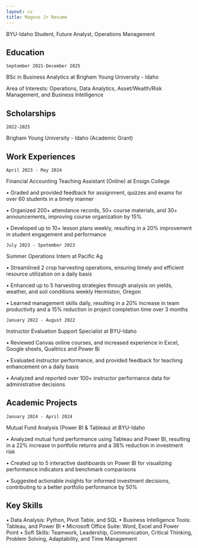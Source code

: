 ```yaml
---
layout: cv
title: Magnus Jr Resume
---
```



BYU-Idaho Student, Future Analyst, Operations Management



## Education

`September 2021-December 2025`

BSc in Business Analytics at Brigham Young University - Idaho

Area of Interests: Operations, Data Analytics, Asset/Wealth/Risk Management, and Business Intelligence 


## Scholarships

`2022-2025`

Brigham Young University - Idaho (Academic Grant) 


## Work Experiences

`April 2023 - May 2024`

Financial Accounting Teaching Assistant (Online) at Ensign College

• Graded and provided feedback for assignment, quizzes and exams for over 60 students in a timely manner 

• Organized 200+ attendance records, 50+ course materials, and 30+ announcements, improving course organization by 15% 

• Developed up to 10+ lesson plans weekly, resulting in a 20% improvement in student engagement and performance 

`July 2023 - Spetember 2023`

Summer Operations Intern at Pacific Ag

• Streamlined 2 crop harvesting operations, ensuring timely and efficient resource utilization on a daily basis 

• Enhanced up to 5 harvesting strategies through analysis on yields, weather, and soil conditions weekly 
Hermiston, Oregon 

• Learned management skills  daily, resulting in a 20% increase in team productivity and a 15% reduction in project completion time over 3 months 



`January 2022 - August 2022`

Instructor Evaluation Support Specialist at BYU-Idaho

• Reviewed Canvas online courses, and increased experience in Excel, Google sheets, Qualtrics and Power Bi 

• Evaluated instructor performance, and provided feedback for teaching enhancement on a daily basis 

• Analyzed and reported over 100+ instructor performance data for administrative decisions 



## Academic Projects

`January 2024 - April 2024`

Mutual Fund Analysis (Power BI & Tableau) at BYU-Idaho

• Analyzed mutual fund performance using Tableau and Power BI, resulting in a 22% increase in portfolio returns and a 38% reduction in investment risk 

• Created up to 5 interactive dashboards on Power BI for visualizing performance indicators and benchmark comparisons 

• Suggested actionable insights for informed investment decisions, contributing to a better portfolio performance by 50% 



## Key Skills 

• Data Analysis: Python, Pivot Table, and SQL 
• Business Intelligence Tools: Tableau, and Power BI 
• Microsoft Office Suite: Word, Excel and Power Point 
• Soft Skills: Teamwork, Leadership, Communication, Critical Thinking, Problem Solving, Adaptability, and Time Management


<!-- ### Footer

Last updated: May 2013 -->